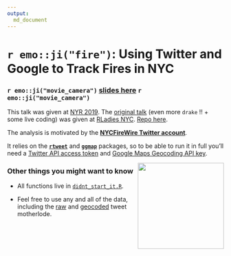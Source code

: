 ```yaml
---
output:
  md_document
---
```


# `r emo::ji("fire")`: Using Twitter and Google to Track Fires in NYC 

### `r emo::ji("movie_camera")` [slides here](https://aedobbyn.github.io/nyr-2019/) `r emo::ji("movie_camera")`

This talk was given at [NYR 2019](https://www.rstats.nyc/). The [original talk](https://aedobbyn.github.io/nyc-fires/index.html) (even more `drake` !! + some live coding) was given at [RLadies NYC](https://www.rladiesnyc.org/). [Repo here](https://github.com/aedobbyn/nyc-fires).

The analysis is motivated by the [**NYCFireWire Twitter account**](https://twitter.com/NYCFireWire).

It relies on the [**`rtweet`**](https://github.com/mkearney/rtweet) and [**`ggmap`**](https://github.com/dkahle/ggmap) packages, so to be able to run it in full you'll need a [Twitter API access token](https://rtweet.info/articles/auth.html) and [Google Maps Geocoding API key](https://developers.google.com/maps/documentation/geocoding/intro#Geocoding).


<!-- <p align="right"> -->
  <img src="https://media.giphy.com/media/AyXYkGy0LQWhG/giphy.gif" height="200" align="right">
<!-- </p> -->

### Other things you might want to know

* All functions live in [`didnt_start_it.R`](https://github.com/aedobbyn/nyr-2019/blob/master/R/didnt_start_it.R).

* Feel free to use any and all of the data, including the [raw](https://github.com/aedobbyn/nyr-2019/blob/master/data/raw/lots_o_fires.csv) and [geocoded](https://github.com/aedobbyn/nyr-2019/tree/master/data/derived/lat_long.csv) tweet motherlode.



